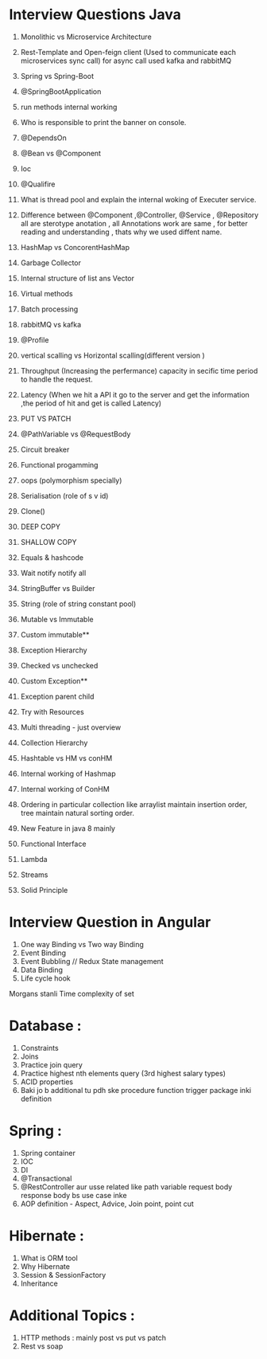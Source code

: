 # Interview Questions Java

1. Monolithic vs Microservice Architecture
2. Rest-Template and Open-feign client (Used to communicate each microservices sync call) for async call used kafka and rabbitMQ
3. Spring vs Spring-Boot
4. @SpringBootApplication
5. run methods internal working
6. Who is responsible to print the banner on console.
7. @DependsOn
8. @Bean vs @Component
9. Ioc
10. @Qualifire
11. What is thread pool and explain the internal woking of Executer service.
12. Difference between @Component ,@Controller, @Service , @Repository all are sterotype anotation , all Annotations work are same , for better reading and understanding , thats why we used diffent name.
13. HashMap vs ConcorentHashMap
14. Garbage Collector
15. Internal structure of list ans Vector
16. Virtual methods
17. Batch processing
18. rabbitMQ vs kafka
19. @Profile

20. vertical scalling vs Horizontal scalling(different version )
21. Throughput (Increasing the perfermance) capacity in secific time period to handle the request.
22. Latency (When we hit a API it go to the server and get the information ,the period of hit and get is called Latency)
23. PUT VS PATCH
24. @PathVariable vs @RequestBody
25. Circuit breaker
26. Functional progamming
27. oops (polymorphism specially)
28. Serialisation (role of s v id)
29. Clone()
30. DEEP COPY
31. SHALLOW COPY
32. Equals & hashcode
33. Wait notify notify all
34. StringBuffer vs Builder
35. String (role of string constant pool)
36. Mutable vs Immutable
37. Custom immutable\*\*
38. Exception Hierarchy
39. Checked vs unchecked
40. Custom Exception\*\*
41. Exception parent child
42. Try with Resources
43. Multi threading - just overview
44. Collection Hierarchy
45. Hashtable vs HM vs conHM
46. Internal working of Hashmap
47. Internal working of ConHM
48. Ordering in particular collection like arraylist maintain insertion order, tree maintain natural sorting order.
49. New Feature in java 8 mainly
50. Functional Interface
51. Lambda
52. Streams
53. Solid Principle

# Interview Question in Angular

1. One way Binding vs Two way Binding
2. Event Binding
3. Event Bubbling // Redux State management
4. Data Binding
5. Life cycle hook

Morgans stanli
Time complexity of set

# Database :

1. Constraints
1. Joins
1. Practice join query
1. Practice highest nth elements query (3rd highest salary types)
1. ACID properties
1. Baki jo b additional tu pdh ske procedure function trigger package inki definition

# Spring :

1. Spring container
1. IOC
1. DI
1. @Transactional
1. @RestController aur usse related like path variable request body response body bs use case inke
1. AOP definition - Aspect, Advice, Join point, point cut

# Hibernate :

1. What is ORM tool
1. Why Hibernate
1. Session & SessionFactory
1. Inheritance

# Additional Topics :

1. HTTP methods : mainly post vs put vs patch
1. Rest vs soap
